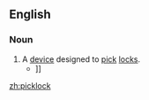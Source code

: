 ==English==
===Noun===
{{en-noun}}
#A [[device]] designed to [[pick]] [[lock]]s.
#*]]
[[zh:picklock]]